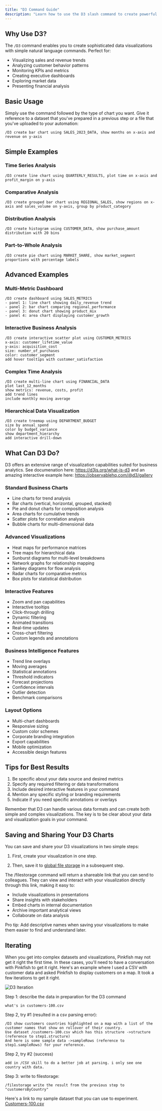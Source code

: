 ```yaml
---
title: "D3 Command Guide"
description: "Learn how to use the D3 slash command to create powerful data visualizations"
---
```


## Why Use D3?

The `/D3` command enables you to create sophisticated data visualizations with simple natural language commands. Perfect for:

- Visualizing sales and revenue trends
- Analyzing customer behavior patterns
- Monitoring KPIs and metrics
- Creating executive dashboards
- Exploring market data
- Presenting financial analysis

## Basic Usage

Simply use the command followed by the type of chart you want. Give it reference to a dataset that you've prepared in a previous step or a file that you've uploaded to your automation:

```
/D3 create bar chart using SALES_2023_DATA, show months on x-axis and revenue on y-axis
```

## Simple Examples

### Time Series Analysis
```
/D3 create line chart using QUARTERLY_RESULTS, plot time on x-axis and profit_margin on y-axis
```

### Comparative Analysis
```
/D3 create grouped bar chart using REGIONAL_SALES, show regions on x-axis and sales_volume on y-axis, group by product_category
```

### Distribution Analysis
```
/D3 create histogram using CUSTOMER_DATA, show purchase_amount distribution with 20 bins
```

### Part-to-Whole Analysis
```
/D3 create pie chart using MARKET_SHARE, show market_segment proportions with percentage labels
```

## Advanced Examples

### Multi-Metric Dashboard
```
/D3 create dashboard using SALES_METRICS
- panel 1: line chart showing daily_revenue trend
- panel 2: bar chart comparing regional_performance
- panel 3: donut chart showing product_mix
- panel 4: area chart displaying customer_growth
```

### Interactive Business Analysis
```
/D3 create interactive scatter plot using CUSTOMER_METRICS
x-axis: customer_lifetime_value
y-axis: acquisition_cost
size: number_of_purchases
color: customer_segment
add hover tooltips with customer_satisfaction
```

### Complex Time Analysis
```
/D3 create multi-line chart using FINANCIAL_DATA
plot last_12_months
show metrics: revenue, costs, profit
add trend lines
include monthly moving average
```

### Hierarchical Data Visualization
```
/D3 create treemap using DEPARTMENT_BUDGET
size by annual_spend
color by budget_variance
show department_hierarchy
add interactive drill-down
```

## What Can D3 Do?

D3 offers an extensive range of visualization capabilities suited for business analytics. See documenation here: https://d3js.org/what-is-d3 and an amazing interactive example here: https://observablehq.com/@d3/gallery

### Standard Business Charts
- Line charts for trend analysis
- Bar charts (vertical, horizontal, grouped, stacked)
- Pie and donut charts for composition analysis
- Area charts for cumulative trends
- Scatter plots for correlation analysis
- Bubble charts for multi-dimensional data

### Advanced Visualizations
- Heat maps for performance matrices
- Tree maps for hierarchical data
- Sunburst diagrams for multi-level breakdowns
- Network graphs for relationship mapping
- Sankey diagrams for flow analysis
- Radar charts for comparative metrics
- Box plots for statistical distribution

### Interactive Features
- Zoom and pan capabilities
- Interactive tooltips
- Click-through drilling
- Dynamic filtering
- Animated transitions
- Real-time updates
- Cross-chart filtering
- Custom legends and annotations

### Business Intelligence Features
- Trend line overlays
- Moving averages
- Statistical annotations
- Threshold indicators
- Forecast projections
- Confidence intervals
- Outlier detection
- Benchmark comparisons

### Layout Options
- Multi-chart dashboards
- Responsive sizing
- Custom color schemes
- Corporate branding integration
- Export capabilities
- Mobile optimization
- Accessible design features

## Tips for Best Results

1. Be specific about your data source and desired metrics
2. Specify any required filtering or data transformations
3. Include desired interactive features in your command
4. Mention any specific styling or branding requirements
5. Indicate if you need specific annotations or overlays

Remember that D3 can handle various data formats and can create both simple and complex visualizations. The key is to be clear about your data and visualization goals in your command.

## Saving and Sharing Your D3 Charts

You can save and share your D3 visualizations in two simple steps:

1. First, create your visualization in one step.

2. Then, save it to [global file storage](/slash-commands/filestorage) in a subsequent step.

The /filestorage command will return a shareable link that you can send to colleagues. They can view and interact with your visualization directly through this link, making it easy to:
- Include visualizations in presentations
- Share insights with stakeholders
- Embed charts in internal documentation
- Archive important analytical views
- Collaborate on data analysis

Pro tip: Add descriptive names when saving your visualizations to make them easier to find and understand later.

## Iterating

When you get into complex datasets and visualizations, Pinkfish may not get it right the first time. In these cases, you'll need to have a conversation with Pinkfish to get it right. Here's an example where I used a CSV with customer data and asked Pinkfish to display customers on a map. It took a few iterations to get it right.

<img src="/images/examples/d3.v2.png" alt="D3 Iteration" />

Step 1: describe the data in preparation for the D3 command
```
what's in customers-100.csv 
```

Step 2, try #1 (resulted in a csv parsing error):
```
/D3 show customers countries highlighted on a map with a list of the customer names that show on rollover of their country. 
Use dataset /customers-100.csv which has this structure ->structure (reference to step1.structure) 
And here is some sample data ->sampleRows (reference to step1.sampleRows) for your reference.
```

 
Step 2, try #2 (success)
```
add in /CSV skill to do a better job at parsing. i only see one country with data. 
```

Step 3: write to filestorage:
```
/filestorage write the result from the previous step to "customersByCountry"
```

Here's a link to my sample dataset that you can use to experiment. 
[Customers-100.csv](/images/sampledata/customers-100.csv)
